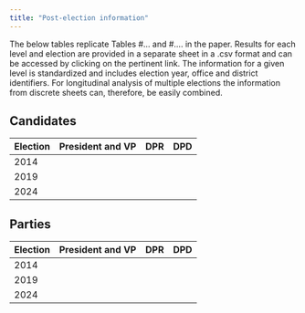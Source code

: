 ```yaml
---
title: "Post-election information"
---
```


The below tables replicate Tables #... and #.... in the paper. Results for each level and election are provided in a separate sheet in a .csv format and can be accessed by clicking on the pertinent link.  The information for a given level is standardized and includes election year, office and district identifiers.  For longitudinal analysis of multiple elections the information from discrete sheets can, therefore, be easily combined.

## Candidates

| Election | President and VP | DPR | DPD |
|----------|------------------|-----|-----|
| 2014     |                  |     |     |
| 2019     |                  |     |     |
| 2024     |                  |     |     |

## Parties

| Election | President and VP | DPR | DPD |
|----------|------------------|-----|-----|
| 2014     |                  |     |     |
| 2019     |                  |     |     |
| 2024     |                  |     |     |


